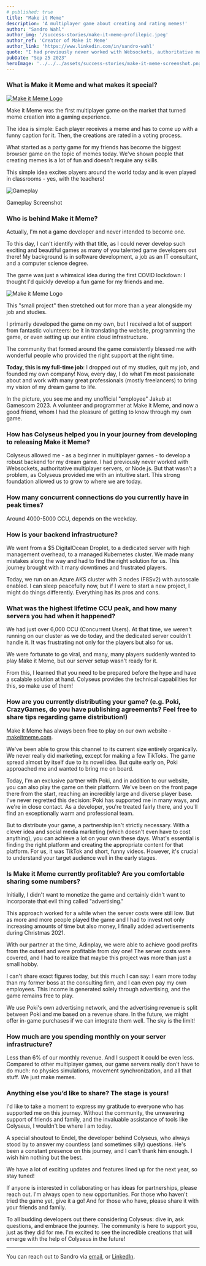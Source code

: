 ```yaml
---
# published: true
title: "Make it Meme"
description: 'A multiplayer game about creating and rating memes!'
author: "Sandro Wahl"
author_img: '/success-stories/make-it-meme-profilepic.jpeg'
author_ref: 'Creator of Make it Meme'
author_link: 'https://www.linkedin.com/in/sandro-wahl'
quote: "I had previously never worked with Websockets, authoritative multiplayer servers, or Node.js. But that wasn’t a problem, as Colyseus provided me with an intuitive start. This strong foundation allowed us to grow to where we are today."
pubDate: "Sep 25 2023"
heroImage: '../../../assets/success-stories/make-it-meme-screenshot.png'
---
```


### What is **Make it Meme** and what makes it special?

<a href="https://makeitmeme.com">
  <Image class="rounded inline-block mx-auto w-1/2 float-right lg:w-1/4 ml-8" src={logoImage} alt="Make it Meme Logo" />
</a>

Make it Meme was the first multiplayer game on the market that turned meme creation into a gaming experience.

The idea is simple: Each player receives a meme and has to come up with a funny caption for it. Then, the creations are rated in a voting process.

What started as a party game for my friends has become the biggest browser game on the topic of memes today. We've shown people that creating memes is a lot of fun and doesn't require any skills.

This simple idea excites players around the world today and is even played in classrooms - yes, with the teachers!

<div class="mx-auto mt-6 mb-12 w-sm w-full lg:w-2/3 text-center text-gray-600 ">
  <Image class="rounded" src={screenshotImage} alt="Gameplay" />
  <p class="text-sm p-3 italic">Gameplay Screenshot</p>
</div>

### Who is behind **Make it Meme**?

Actually, I'm not a game developer and never intended to become one.

To this day, I can't identify with that title, as I could never develop such exciting and beautiful games as many of you talented game developers out there! My background is in software development, a job as an IT consultant, and a computer science degree.

The game was just a whimsical idea during the first COVID lockdown: I thought I'd quickly develop a fun game for my friends and me.

<Image class="rounded inline-block mx-auto w-1/2 float-right lg:float-left lg:w-1/3 mr-6" src={teamImage} alt="Make it Meme Logo" />

This "small project" then stretched out for more than a year alongside my job and studies.

I primarily developed the game on my own, but I received a lot of support from fantastic volunteers: be it in translating the website, programming the game, or even setting up our entire cloud infrastructure.

The community that formed around the game consistently blessed me with wonderful people who provided the right support at the right time.

**Today, this is my full-time job**: I dropped out of my studies, quit my job, and founded my own company! Now, every day, I do what I'm most passionate about and work with many great professionals (mostly freelancers) to bring my vision of my dream game to life.

In the picture, you see me and my unofficial "employee" Jakub at Gamescom 2023. A volunteer and programmer at Make it Meme, and now a good friend, whom I had the pleasure of getting to know through my own game.

### How has Colyseus helped you in your journey from developing to releasing **Make it Meme**?

Colyseus allowed me - as a beginner in multiplayer games - to develop a robust backend for my dream game. I had previously never worked with Websockets, authoritative multiplayer servers, or Node.js. But that wasn't a problem, as Colyseus provided me with an intuitive start. This strong foundation allowed us to grow to where we are today.


### How many concurrent connections do you currently have in peak times?
Around 4000-5000 CCU, depends on the weekday.


### How is your backend infrastructure?

We went from a $5 DigitalOcean Droplet, to a dedicated server with high management overhead, to a managed Kubernetes cluster. We made many mistakes along the way and had to find the right solution for us. This journey brought with it many downtimes and frustrated players.

Today, we run on an Azure AKS cluster with 3 nodes (F8Sv2) with autoscale enabled. I can sleep peacefully now, but if I were to start a new project, I might do things differently. Everything has its pros and cons.


### What was the highest lifetime CCU peak, and how many servers you had when it happened?

We had just over 6,000 CCU (Concurrent Users). At that time, we weren't running on our cluster as we do today, and the dedicated server couldn't handle it. It was frustrating not only for the players but also for us.

We were fortunate to go viral, and many, many players suddenly wanted to play Make it Meme, but our server setup wasn't ready for it.

From this, I learned that you need to be prepared before the hype and have a scalable solution at hand. Colyseus provides the technical capabilities for this, so make use of them!


### How are you currently distributing your game? (e.g. Poki, CrazyGames, do you have publishing agreements? Feel free to share tips regarding game distribution!)

Make it Meme has always been free to play on our own website - <a href="https://makeitmeme.com">makeitmeme.com</a>.

We've been able to grow this channel to its current size entirely organically. We never really did marketing, except for making a few TikToks. The game spread almost by itself due to its novel idea. But quite early on, Poki approached me and wanted to bring me on board.

Today, I'm an exclusive partner with Poki, and in addition to our website, you can also play the game on their platform. We've been on the front page there from the start, reaching an incredibly large and diverse player base. I've never regretted this decision: Poki has supported me in many ways, and we're in close contact. As a developer, you're treated fairly there, and you'll find an exceptionally warm and professional team.

But to distribute your game, a partnership isn't strictly necessary. With a clever idea and social media marketing (which doesn't even have to cost anything), you can achieve a lot on your own these days. What's essential is finding the right platform and creating the appropriate content for that platform. For us, it was TikTok and short, funny videos. However, it's crucial to understand your target audience well in the early stages.

### Is **Make it Meme** currently profitable? Are you comfortable sharing some numbers?

Initially, I didn't want to monetize the game and certainly didn't want to incorporate that evil thing called "advertising."

This approach worked for a while when the server costs were still low. But as more and more people played the game and I had to invest not only increasing amounts of time but also money, I finally added advertisements during Christmas 2021.

With our partner at the time, Adinplay, we were able to achieve good profits from the outset and were profitable from day one! The server costs were covered, and I had to realize that maybe this project was more than just a small hobby.

I can't share exact figures today, but this much I can say: I earn more today than my former boss at the consulting firm, and I can even pay my own employees. This income is generated solely through advertising, and the game remains free to play.

We use Poki's own advertising network, and the advertising revenue is split between Poki and me based on a revenue share. In the future, we might offer in-game purchases if we can integrate them well. The sky is the limit!

### How much are you spending monthly on your server infrastructure?

Less than 6% of our monthly revenue. And I suspect it could be even less. Compared to other multiplayer games, our game servers really don't have to do much: no physics simulations, movement synchronization, and all that stuff. We just make memes.

### Anything else you’d like to share? The stage is yours!

I'd like to take a moment to express my gratitude to everyone who has supported me on this journey. Without the community, the unwavering support of friends and family, and the invaluable assistance of tools like Colyseus, I wouldn't be where I am today.

A special shoutout to Endel, the developer behind Colyseus, who always stood by to answer my countless (and sometimes silly) questions. He's been a constant presence on this journey, and I can't thank him enough. I wish him nothing but the best.

We have a lot of exciting updates and features lined up for the next year, so stay tuned!

If anyone is interested in collaborating or has ideas for partnerships, please reach out. I'm always open to new opportunities. For those who haven't tried the game yet, give it a go! And for those who have, please share it with your friends and family.

To all budding developers out there considering Colyseus: dive in, ask questions, and embrace the journey. The community is here to support you, just as they did for me. I'm excited to see the incredible creations that will emerge with the help of Colyseus in the future!

---

You can reach out to Sandro via [email](mailto:sandro@prealpha.dev?subject=Colyseus%20Success%20Stories&body=Hi%20Sandro%2C), or [LinkedIn](https://www.linkedin.com/in/sandro-wahl).
